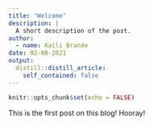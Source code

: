 ---
title: "Welcome"
description: |
  A short description of the post.
author:
  - name: Kaili Brande
date: 02-08-2021
output:
  distill::distill_article:
    self_contained: false
---


```{r setup, include=FALSE}
knitr::opts_chunk$set(echo = FALSE)
```

This is the first post on this blog! Hooray!


